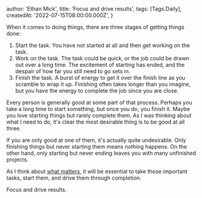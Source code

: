 
  author: 'Ethan Mick',
  title: 'Focus and drive results',
  tags: [Tags.Daily],
  createdAt: '2022-07-15T08:00:00.000Z',
}


When it comes to doing things, there are three stages of getting things done:

1. Start the task. You have not started at all and then get working on the task.
2. Work on the task. The task could be quick, or the job could be drawn out over
   a long time. The excitement of starting has ended, and the despair of how far
   you still need to go sets in.
3. Finish the task. A burst of energy to get it over the finish line as you
   scramble to wrap it up. Finishing often takes longer than you imagine, but you
   have the energy to complete the job since you are close.

Every person is generally good at some part of that process. Perhaps you take a
long time to start something, but once you do, you finish it. Maybe you love
starting things but rarely complete them. As I was thinking about what I need to
do, it's clear the most desirable thing is to be good at all three.

If you are only good at one of them, it's actually quite undesirable. Only
finishing things but never starting them means nothing happens. On the other
hand, only starting but never ending leaves you with many unfinished projects.

As I think about [what matters](https://ethanmick.com/posts/daily-7-13-22), it
will be essential to take those important tasks, start them, and drive them
through completion.

Focus and drive results.
